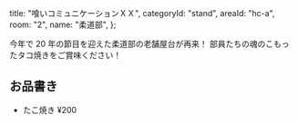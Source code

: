   title: "喰いコミュニケーションＸＸ",
  categoryId: "stand",
  areaId: "hc-a",
  room: "2",
  name: "柔道部",
};

今年で 20 年の節目を迎えた柔道部の老舗屋台が再来！
部員たちの魂のこもったタコ焼きをご賞味ください！

## お品書き

- たこ焼き ¥200
